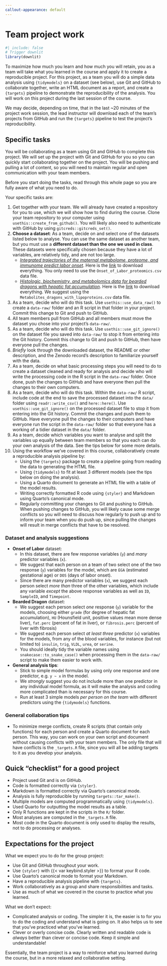```yaml
---
callout-appearance: default
---
```


# Team project work {#sec-project-work}

```r
#| include: false
# Trigger downlit
library(downlit)
```

To maximize how much you learn and how much you will retain, you as a
team will take what you learned in the course and apply it to create a
reproducible project. For this project, as a team you will do a simple
data analysis using `{tidymodels}` on a dataset (see below), use Git and
GitHub to collaborate together, write an HTML document as a report, and
create a `{targets}` pipeline to demonstrate the reproducibility of the
analysis. You will work on this project during the last session of the
course.

::: callout-note
We may decide, depending on time, that in the last \~20 minutes of the
project work session, the lead instructor will download each of the
team's projects from GitHub and run the `{targets}` pipeline to test the
project's reproducibility.
:::

## Specific tasks

You will be collaborating as a team using Git and GitHub to complete
this project. We will set up the project with Git and GitHub for you so
you can quickly start collaborating together on the project. You will be
pushing and pulling a lot of content, so you will need to maintain
regular and open communication with your team members.

::: callout-important
Before you start doing the tasks, read through this whole page so you
are fully aware of what you need to do.
:::

Your specific tasks are:

1.  Get together with your team. We will already have created a
    repository for you to use, which we will show how to find during the
    course. Clone your team repository to your computer using
    `usethis::create_from_github()`. You will likely also need to
    authenticate with GitHub by using `gitcreds::gitcreds_set()`.
2.  **Choose a dataset**: As a team, decide on and select one of the
    datasets listed below to analyse. You can use the same dataset as
    another team, but you must use a **different dataset than the one we
    used in class**. These datasets were specifically chosen because
    they have a lot of variables, are relatively tidy, and are not too
    large.
    -   [*Integrated trajectories of the maternal metabolome, proteome,
        and immunome predict labor
        onset*](https://zenodo.org/records/4741374). Here is the
        [link](https://zenodo.org/api/records/4741374/files-archive) to
        download everything. You only need to use the
        `Onset_of_Labor_proteomics.csv` data file.
    -   [*Histologic, biochemistry, and metabolomics data for bearded
        dragons with hepatic fat
        accumulation*](https://zenodo.org/records/10120304). Here is the
        [link](https://zenodo.org/api/records/10120304/files-archive) to
        download everything. We suggest using the
        `Metabolites_dragons_with_lipoproteins.csv` data file.
3.  As a team, decide who will do this task. Use
    `usethis::use_data_raw()` to create a `data-raw/` folder and an R
    script in that folder in your project. Commit this change to Git and
    push to GitHub.
4.  All team members pull from GitHub and all members must move the
    dataset you chose into your project's `data-raw/`.
5.  As a team, decide who will do this task. Use
    `usethis::use_git_ignore()` on the dataset file you saved into
    `data-raw/` to stop it from entering into the Git history. Commit
    this change to Git and push to GitHub, then have everyone pull the
    changes.
6.  *Briefly* look through the downloaded dataset, the README or other
    description, and the Zenodo record's description to familiarize
    yourself with the data.
7.  As a team, decide on what basic processing steps you will need to do
    to create a dataset cleaned and ready for analysis and decide who
    will write the processing code in the R script in the `data-raw/`
    folder. Once done, push the changes to GitHub and have everyone then
    pull the changes to their own computers.
8.  As a team, decide who will do this task. Within the `data-raw/` R
    script, include code at the end to save the processed dataset into
    the `data/` folder using `readr::write_csv()` and `here::here()`.
    Use `usethis::use_git_ignore()` on the processed dataset file to
    stop it from entering into the Git history. Commit the changes and
    push them to GitHub. Have everyone pull the changes to their
    computers and have everyone run the script in the `data-raw/` folder
    so that everyone has a working of a tidier dataset in the `data/`
    folder.
9.  As a team, decide which variables you want to analyse and split the
    variables up equally between team members so that you each can do
    your own analysis of the data. See the tips below for some more
    details.
10. Using the workflow we've covered in this course, collaboratively
    create a reproducible analysis pipeline by:
    -   Using the `{targets}` package to create a pipeline going from
        reading the data to generating the HTML file.
    -   Using `{tidymodels}` to fit at least 3 different models (see the
        tips below on doing the analysis).
    -   Using a Quarto document to generate an HTML file with a table of
        the model results.
    -   Writing correctly formatted R code using `{styler}` and Markdown
        using Quarto's canonical mode.
    -   Regularly committing your changes to Git and pushing to GitHub.
        When pushing changes to GitHub, you will likely cause some merge
        conflicts so you will need to discuss how regularly to push up
        and to inform your team when you do push up, since pulling the
        changes will result in merge conflicts that have to be resolved.

::: callout-tip
### Dataset and analysis suggestions

-   **Onset of Labor** dataset:
    -   In this dataset, there are few response variables (`y`) and
        *many* predictor variables (`x`).
    -   We suggest that each person on a team of two select one of the
        two response (`y`) variables for the model, which are `EGA`
        (estimated gestational age) or `DOS` (days of labor onset).
    -   Since there are many predictor variables (`x`), we suggest each
        person select *more than* three of the other variables, which
        include any variable *except* the above response variables as
        well as `ID`, `SampleID`, and `Timepoint`.
-   **Bearded Dragon** dataset:
    -   We suggest each person select *one* response (`y`) variable for
        the models, choosing either `grade` (for degree of hepatic fat
        accumulation), `HU` (Hounsfield unit, positive values mean more
        dense liver), `fat.perc` (percent of fat in liver), or
        `fibrosis.perc` (percent of liver with fibrosis)
    -   We suggest each person select *at least three* predictor (`x`)
        variables for the models, from any of the blood variables, for
        instance (but not limited to) `insulin`, `trig`, `VLDL`, `urea`,
        or `serine`.
    -   You should ideally tidy the variable names using
        `snakecase::to_snake_case()` when processing them in the
        `data-raw/` script to make them easier to work with.
-   **General analysis tips**:
    -   Stick to simple model formulas by using only one response and
        one predictor, e.g. `y ~ x` in the model.
    -   We *strongly* suggest you do not include more than one predictor
        in any individual model formula, as it will make the analysis
        and coding more complicated than is necessary for this course.
    -   Run at least 3 simple models *per person on the team* with
        different predictors using the `{tidymodels}` functions.
:::

::: callout-tip
### General collaboration tips

-   To minimize merge conflicts, create R scripts (that contain only
    functions) for each person and create a Quarto document for each
    person. This way, you can work on your own script and document
    without causing conflicts with your team members. The only file that
    will have conflicts is the `_targets.R` file, since you will all be
    adding targets to it as you develop your analysis.
:::

## Quick "checklist" for a good project

-   Project used Git and is on GitHub.
-   Code is formatted correctly via `{styler}`.
-   Markdown is formatted correctly via Quarto's canonical mode.
-   Analysis is fully reproducible by running `targets::tar_make()`.
-   Multiple models are computed programmatically using `{tidymodels}`.
-   Used Quarto for outputting the model results as a table.
-   Only R functions are kept in the scripts in the `R/` folder.
-   Most analyses are computed in the `_targets.R` file.
-   Most code in the Quarto document is only used to display the
    results, not to do processing or analyses.

## Expectations for the project

What we expect you to do for the group project:

-   Use Git and GitHub throughout your work.
-   Use `{styler}` with {{< var keybind.styler >}} to format your R
    code.
-   Use Quarto's canonical mode to format your Markdown.
-   Have a reproducible analysis pipeline with `{targets}`.
-   Work collaboratively as a group and share responsibilities and
    tasks.
-   Use as much of what we covered in the course to practice what you
    learned.

What we don't expect:

-   Complicated analysis or coding. The simpler it is, the easier is to
    for you to do the coding and understand what is going on. It also
    helps us to see that you've practiced what you've learned.
-   Clever or overly concise code. Clearly written and readable code is
    *always* better than clever or concise code. Keep it simple and
    understandable!

Essentially, the team project is a way to reinforce what you learned
during the course, but in a more relaxed and collaborative setting.
